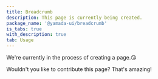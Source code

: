 ```yaml
---
title: Breadcrumb
description: This page is currently being created.
package_name: '@yamada-ui/breadcrumb'
is_tabs: true
with_description: true
tab: Usage
---
```


We're currently in the process of creating a page.😘

Wouldn't you like to contribute this page? That's amazing!

